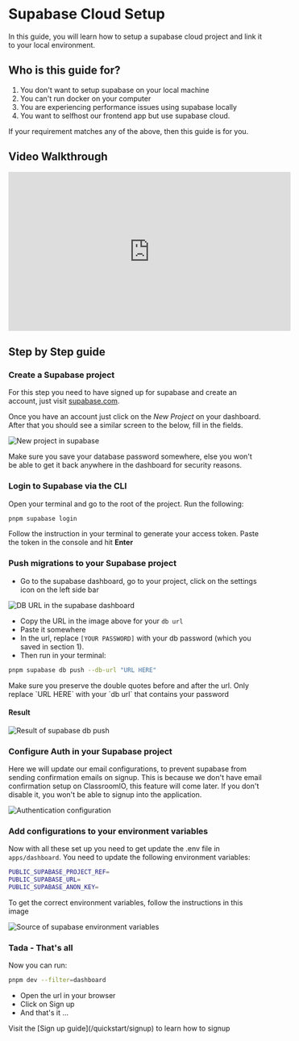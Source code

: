 
# Supabase Cloud Setup

In this guide, you will learn how to setup a supabase cloud project and link it to your local environment.

## Who is this guide for?

1. You don't want to setup supabase on your local machine
2. You can't run docker on your computer
3. You are experiencing performance issues using supabase locally
4. You want to selfhost our frontend app but use supabase cloud.

If your requirement matches any of the above, then this guide is for you.

## Video Walkthrough

<div className="nx-w-full nx-flex nx-items-center nx-justify-center">
  <iframe
    width="560"
    height="315"
    src="https://www.youtube.com/embed/dAZAZ0oiky0?si=1h-KtppNqJ3U4BTe"
    title="YouTube video player"
    frameborder="0"
    allow="accelerometer; autoplay; clipboard-write; encrypted-media; gyroscope; picture-in-picture; web-share"
    className="nx-my-4 nx-nx-rounded-md nx-my-4"
    allowfullscreen
  ></iframe>
</div>

## Step by Step guide

<Steps>

### Create a Supabase project

For this step you need to have signed up for supabase and create an account, just visit [supabase.com](https://supabase.com).

Once you have an account just click on the _New Project_ on your dashboard. After that you should see a similar screen to the below, fill in the fields.

<Image
  src="/docs/new-project.webp"
  alt="New project in supabase"
  quality="100"
  width={500}
  height={500}
  className="nx-rounded-md nx-my-4"
/>

<Callout>
  Make sure you save your database password somewhere, else you won't be able to get it back
  anywhere in the dashboard for security reasons.
</Callout>

### Login to Supabase via the CLI

Open your terminal and go to the root of the project. Run the following:

```bash copy
pnpm supabase login
```

Follow the instruction in your terminal to generate your access token. Paste the token in the console and hit **Enter**

### Push migrations to your Supabase project

- Go to the supabase dashboard, go to your project, click on the settings icon on the left side bar

<Image
  src="/docs/db-url.webp"
  alt="DB URL in the supabase dashboard"
  quality="100"
  width={500}
  height={500}
  className="nx-rounded-md nx-my-4"
/>

- Copy the URL in the image above for your `db url`
- Paste it somewhere
- In the url, replace `[YOUR PASSWORD]` with your db password (which you saved in section 1).
- Then run in your terminal:

```bash copy
pnpm supabase db push --db-url "URL HERE"
```

<Callout>
  Make sure you preserve the double quotes before and after the url. Only replace `URL HERE` with
  your `db url` that contains your password
</Callout>

#### Result

<Image
  src="/docs/db-push-result.webp"
  alt="Result of supabase db push"
  quality="100"
  width={500}
  height={500}
  className="nx-rounded-md nx-my-4"
/>

### Configure Auth in your Supabase project

Here we will update our email configurations, to prevent supabase from sending confirmation emails on signup. This is because we don't have email confirmation setup on ClassroomIO, this feature will come later. If you don't disable it, you won't be able to signup into the application.

<Image
  src="/docs/auth-settings.webp"
  alt="Authentication configuration"
  quality="100"
  width={500}
  height={500}
  className="nx-rounded-md nx-my-4"
/>

### Add configurations to your environment variables

Now with all these set up you need to get update the .env file in `apps/dashboard`. You need to update the following environment variables:

```bash copy
PUBLIC_SUPABASE_PROJECT_REF=
PUBLIC_SUPABASE_URL=
PUBLIC_SUPABASE_ANON_KEY=
```

To get the correct environment variables, follow the instructions in this image

<Image
  src="/docs/match-env.webp"
  alt="Source of supabase environment variables"
  quality="100"
  width={500}
  height={500}
  className="nx-rounded-md nx-my-4"
/>

### Tada - That's all

Now you can run:

```bash copy
pnpm dev --filter=dashboard
```

- Open the url in your browser
- Click on Sign up
- And that's it ...

<Callout type="info" emoji="ℹ️">
  Visit the [Sign up guide](/quickstart/signup) to learn how to signup
</Callout>

</Steps>

